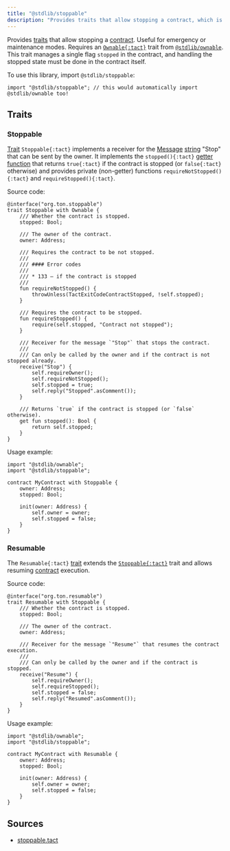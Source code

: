 ```yaml
---
title: "@stdlib/stoppable"
description: "Provides traits that allow stopping a contract, which is useful for emergency or maintenance modes"
---
```


Provides [traits](/book/types#composite-types) that allow stopping a [contract](/book/contracts). Useful for emergency or maintenance modes. Requires an [`Ownable{:tact}`](/ref/stdlib-ownable#ownable) trait from [`@stdlib/ownable`](/ref/stdlib-ownable). This trait manages a single flag `stopped` in the contract, and handling the stopped state must be done in the contract itself.

To use this library, import `@stdlib/stoppable`:

```tact
import "@stdlib/stoppable"; // this would automatically import @stdlib/ownable too!
```

## Traits

### Stoppable

[Trait](/book/types#composite-types) `Stoppable{:tact}` implements a receiver for the [Message](/book/structs-and-messages#messages) [string](/book/types#primitive-types) "Stop" that can be sent by the owner. It implements the `stopped(){:tact}` [getter function](/book/functions#getter-functions) that returns `true{:tact}` if the contract is stopped (or `false{:tact}` otherwise) and provides private (non-getter) functions `requireNotStopped(){:tact}` and `requireStopped(){:tact}`.

Source code:

```tact
@interface("org.ton.stoppable")
trait Stoppable with Ownable {
    /// Whether the contract is stopped.
    stopped: Bool;

    /// The owner of the contract.
    owner: Address;

    /// Requires the contract to be not stopped.
    ///
    /// #### Error codes
    ///
    /// * 133 — if the contract is stopped
    ///
    fun requireNotStopped() {
        throwUnless(TactExitCodeContractStopped, !self.stopped);
    }

    /// Requires the contract to be stopped.
    fun requireStopped() {
        require(self.stopped, "Contract not stopped");
    }

    /// Receiver for the message `"Stop"` that stops the contract.
    ///
    /// Can only be called by the owner and if the contract is not stopped already.
    receive("Stop") {
        self.requireOwner();
        self.requireNotStopped();
        self.stopped = true;
        self.reply("Stopped".asComment());
    }

    /// Returns `true` if the contract is stopped (or `false` otherwise).
    get fun stopped(): Bool {
        return self.stopped;
    }
}
```

Usage example:

```tact /Stoppable/
import "@stdlib/ownable";
import "@stdlib/stoppable";

contract MyContract with Stoppable {
    owner: Address;
    stopped: Bool;

    init(owner: Address) {
        self.owner = owner;
        self.stopped = false;
    }
}
```

### Resumable

The `Resumable{:tact}` [trait](/book/types#composite-types) extends the [`Stoppable{:tact}`](#stoppable) trait and allows resuming [contract](/book/contracts) execution.

Source code:

```tact
@interface("org.ton.resumable")
trait Resumable with Stoppable {
    /// Whether the contract is stopped.
    stopped: Bool;

    /// The owner of the contract.
    owner: Address;

    /// Receiver for the message `"Resume"` that resumes the contract execution.
    ///
    /// Can only be called by the owner and if the contract is stopped.
    receive("Resume") {
        self.requireOwner();
        self.requireStopped();
        self.stopped = false;
        self.reply("Resumed".asComment());
    }
}
```

Usage example:

```tact /Resumable/
import "@stdlib/ownable";
import "@stdlib/stoppable";

contract MyContract with Resumable {
    owner: Address;
    stopped: Bool;

    init(owner: Address) {
        self.owner = owner;
        self.stopped = false;
    }
}
```

## Sources

* [stoppable.tact](https://github.com/tact-lang/tact/blob/dea253bf9f30c951d293ec10836dd293baf40ddf/stdlib/libs/stoppable.tact)

